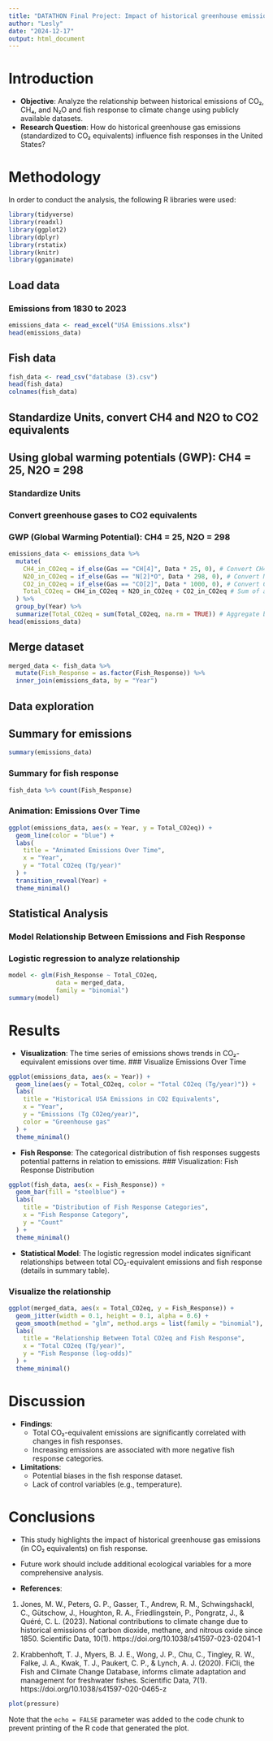 ```yaml
---
title: "DATATHON Final Project: Impact of historical greenhouse emissions on fish response: United States, a case study"
author: "Lesly"
date: "2024-12-17"
output: html_document
---
```


# Introduction


-   **Objective**: Analyze the relationship between historical emissions of CO₂, CH₄, and N₂O and fish response to climate change using publicly available datasets.
-   **Research Question**: How do historical greenhouse gas emissions (standardized to CO₂ equivalents) influence fish responses in the United States?


# Methodology
In order to conduct the analysis, the following R libraries were used:

```r
library(tidyverse)
library(readxl)
library(ggplot2)
library(dplyr)
library(rstatix)
library(knitr)
library(gganimate)
```


## Load data
### Emissions from 1830 to 2023
```r
emissions_data <- read_excel("USA Emissions.xlsx")
head(emissions_data)
```


## Fish data
```r
fish_data <- read_csv("database (3).csv")
head(fish_data)
colnames(fish_data)
```



## Standardize Units, convert CH4 and N2O to CO2 equivalents
## Using global warming potentials (GWP): CH4 = 25, N2O = 298
### Standardize Units
### Convert greenhouse gases to CO2 equivalents
### GWP (Global Warming Potential): CH4 = 25, N2O = 298

```r
emissions_data <- emissions_data %>%
  mutate(
    CH4_in_CO2eq = if_else(Gas == "CH[4]", Data * 25, 0), # Convert CH4 to CO2 equivalents
    N2O_in_CO2eq = if_else(Gas == "N[2]*O", Data * 298, 0), # Convert N2O to CO2 equivalents
    CO2_in_CO2eq = if_else(Gas == "CO[2]", Data * 1000, 0), # Convert CO2 from Pg to Tg
    Total_CO2eq = CH4_in_CO2eq + N2O_in_CO2eq + CO2_in_CO2eq # Sum of all gases in CO2eq
  ) %>%
  group_by(Year) %>%
  summarize(Total_CO2eq = sum(Total_CO2eq, na.rm = TRUE)) # Aggregate by year
head(emissions_data)
```

## Merge dataset
```r
merged_data <- fish_data %>%
  mutate(Fish_Response = as.factor(Fish_Response)) %>%
  inner_join(emissions_data, by = "Year")
```


## Data exploration
## Summary for emissions
```r
summary(emissions_data)
```


### Summary for fish response
```r
fish_data %>% count(Fish_Response)
```





### Animation: Emissions Over Time
```r
ggplot(emissions_data, aes(x = Year, y = Total_CO2eq)) +
  geom_line(color = "blue") +
  labs(
    title = "Animated Emissions Over Time",
    x = "Year",
    y = "Total CO2eq (Tg/year)"
  ) +
  transition_reveal(Year) +
  theme_minimal()
```



## Statistical Analysis
### Model Relationship Between Emissions and Fish Response
### Logistic regression to analyze relationship
```r
model <- glm(Fish_Response ~ Total_CO2eq, 
             data = merged_data, 
             family = "binomial")
summary(model)
```


# Results 
- **Visualization**: The time series of emissions shows trends in CO₂-equivalent emissions over time.
### Visualize Emissions Over Time
```r
ggplot(emissions_data, aes(x = Year)) +
  geom_line(aes(y = Total_CO2eq, color = "Total CO2eq (Tg/year)")) +
  labs(
    title = "Historical USA Emissions in CO2 Equivalents",
    x = "Year",
    y = "Emissions (Tg CO2eq/year)",
    color = "Greenhouse gas"
  ) +
  theme_minimal()
```

- **Fish Response**: The categorical distribution of fish responses suggests potential patterns in relation to emissions.
### Visualization: Fish Response Distribution
```r
ggplot(fish_data, aes(x = Fish_Response)) +
  geom_bar(fill = "steelblue") +
  labs(
    title = "Distribution of Fish Response Categories",
    x = "Fish Response Category",
    y = "Count"
  ) +
  theme_minimal()
```


- **Statistical Model**: The logistic regression model indicates significant relationships between total CO₂-equivalent emissions and fish response (details in summary table).

### Visualize the relationship
```r
ggplot(merged_data, aes(x = Total_CO2eq, y = Fish_Response)) +
  geom_jitter(width = 0.1, height = 0.1, alpha = 0.6) +
  geom_smooth(method = "glm", method.args = list(family = "binomial"), color = "blue") +
  labs(
    title = "Relationship Between Total CO2eq and Fish Response",
    x = "Total CO2eq (Tg/year)",
    y = "Fish Response (log-odds)"
  ) +
  theme_minimal()
```






# Discussion
- **Findings**:
  - Total CO₂-equivalent emissions are significantly correlated with changes in fish responses.
  - Increasing emissions are associated with more negative fish response categories.
- **Limitations**:
  - Potential biases in the fish response dataset.
  - Lack of control variables (e.g., temperature).




# Conclusions
- This study highlights the impact of historical greenhouse gas emissions (in CO₂ equivalents) on fish response.
- Future work should include additional ecological variables for a more comprehensive analysis.



-   **References**:
1. Jones, M. W., Peters, G. P., Gasser, T., Andrew, R. M., Schwingshackl, C., Gütschow, J., Houghton, R. A., Friedlingstein, P., Pongratz, J., & Quéré, C. L. (2023). National contributions to climate change due to historical emissions of carbon dioxide, methane, and nitrous oxide since 1850. Scientific Data, 10(1). https://doi.org/10.1038/s41597-023-02041-1

2. Krabbenhoft, T. J., Myers, B. J. E., Wong, J. P., Chu, C., Tingley, R. W., Falke, J. A., Kwak, T. J., Paukert, C. P., & Lynch, A. J. (2020). FiCli, the Fish and Climate Change Database, informs climate adaptation and management for freshwater fishes. Scientific Data, 7(1). https://doi.org/10.1038/s41597-020-0465-z

    
    
    
```r
plot(pressure)
```

Note that the `echo = FALSE` parameter was added to the code chunk to prevent printing of the R code that generated the plot.
